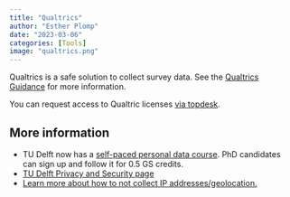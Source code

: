 ```yaml
---
title: "Qualtrics"
author: "Esther Plomp"
date: "2023-03-06"
categories: [Tools]
image: "qualtrics.png"
---
```


Qualtrics is a safe solution to collect survey data. See the [Qualtrics Guidance](https://d2k0ddhflgrk1i.cloudfront.net/Studentenportal/Centraal/ICT/Privacy/Qualtrics_guidance%202022-08.pdf) for more information.

You can request access to Qualtric licenses [via topdesk](https://tudelft.topdesk.net/tas/public/ssp/content/detail/service?unid=57ec510c3da9408b929c2eeee82b4eaa).

## **More information**

-   TU Delft now has a [self-paced personal data course](https://www.tudelft.nl/en/library/research-data-management/r/training-events/training-for-researchers/personal-data-human-subjects-in-research). PhD candidates can sign up and follow it for 0.5 GS credits.
-   [TU Delft Privacy and Security page](https://tud365.sharepoint.com/sites/SecurityPrivacyTUD/SitePages/en/Home.aspx)
-   [Learn more about how to not collect IP addresses/geolocation.](https://renebekkers.wordpress.com/2023/07/03/how-not-to-collect-data-on-qualtrics/)
